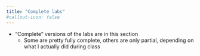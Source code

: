 ```yaml
---
title: "Complete labs"
#callout-icon: false
---
```


* "Complete" versions of the labs are in this section
    * Some are pretty fully complete, others are only partial, depending on what I actually did during class